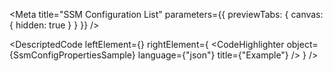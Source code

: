 
<Meta title="SSM Configuration List" parameters={{ previewTabs: { canvas: { hidden: true } } }} />

<DescriptedCode
  leftElement={<SsmConfigPropertiesDesc />}
  rightElement={
    <CodeHighlighter
      object={SsmConfigPropertiesSample}
      language={"json"}
      title={"Example"}
    />
  }
/>

<TxSsmConfigIndex />

<SsmCouchdbPropertiesIndex />
